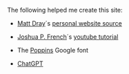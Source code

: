 The following helped me create this site:


* [Matt Dray](https://matt-dray.com)´s [personal website source](https://github.com/matt-dray/personal-site)


* [Joshua P. French](https://jfrench.github.io/)´s [youtube tutorial](https://www.youtube.com/watch?v=e9qCS8ODs4o&list=PLkrJrLs7xfbXcEKhTCKRSr2VXH4yiBeXo&index=1)


* The [Poppins](https://fonts.google.com/specimen/Poppins) Google font


* [ChatGPT](https://chatgpt.com)